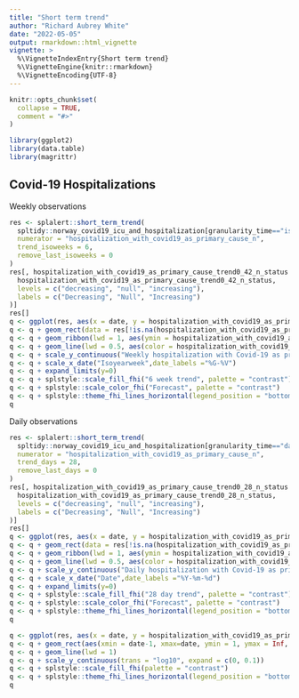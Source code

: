 ```yaml
---
title: "Short term trend"
author: "Richard Aubrey White"
date: "2022-05-05"
output: rmarkdown::html_vignette
vignette: >
  %\VignetteIndexEntry{Short term trend}
  %\VignetteEngine{knitr::rmarkdown}
  %\VignetteEncoding{UTF-8}
---
```


```r
knitr::opts_chunk$set(
  collapse = TRUE,
  comment = "#>"
)
```

```r
library(ggplot2)
library(data.table)
library(magrittr)
```

## Covid-19 Hospitalizations

Weekly observations

```r
res <- splalert::short_term_trend(
  spltidy::norway_covid19_icu_and_hospitalization[granularity_time=="isoweek"], 
  numerator = "hospitalization_with_covid19_as_primary_cause_n",
  trend_isoweeks = 6,
  remove_last_isoweeks = 0
)
res[, hospitalization_with_covid19_as_primary_cause_trend0_42_n_status := factor(
  hospitalization_with_covid19_as_primary_cause_trend0_42_n_status,
  levels = c("decreasing", "null", "increasing"),
  labels = c("Decreasing", "Null", "Increasing")
)]
res[]
q <- ggplot(res, aes(x = date, y = hospitalization_with_covid19_as_primary_cause_forecasted_n))
q <- q + geom_rect(data = res[!is.na(hospitalization_with_covid19_as_primary_cause_trend0_42_n_status)], mapping = aes(xmin = date-7, xmax=date, ymin = -Inf, ymax = Inf, fill = hospitalization_with_covid19_as_primary_cause_trend0_42_n_status), alpha = 0.5)
q <- q + geom_ribbon(lwd = 1, aes(ymin = hospitalization_with_covid19_as_primary_cause_forecasted_predinterval_q02x5_n, ymax = hospitalization_with_covid19_as_primary_cause_forecasted_predinterval_q97x5_n   ), fill = "red", alpha = 0.5)
q <- q + geom_line(lwd = 0.5, aes(color = hospitalization_with_covid19_as_primary_cause_forecasted_n_forecast))
q <- q + scale_y_continuous("Weekly hospitalization with Covid-19 as primary cause", expand = c(0, 0.1))
q <- q + scale_x_date("Isoyearweek",date_labels ="%G-%V")
q <- q + expand_limits(y=0)
q <- q + splstyle::scale_fill_fhi("6 week trend", palette = "contrast")
q <- q + splstyle::scale_color_fhi("Forecast", palette = "contrast")
q <- q + splstyle::theme_fhi_lines_horizontal(legend_position = "bottom")
q
```

Daily observations

```r
res <- splalert::short_term_trend(
  spltidy::norway_covid19_icu_and_hospitalization[granularity_time=="day"], 
  numerator = "hospitalization_with_covid19_as_primary_cause_n",
  trend_days = 28,
  remove_last_days = 0
)
res[, hospitalization_with_covid19_as_primary_cause_trend0_28_n_status := factor(
  hospitalization_with_covid19_as_primary_cause_trend0_28_n_status,
  levels = c("decreasing", "null", "increasing"),
  labels = c("Decreasing", "Null", "Increasing")
)]
res[]
q <- ggplot(res, aes(x = date, y = hospitalization_with_covid19_as_primary_cause_forecasted_n))
q <- q + geom_rect(data = res[!is.na(hospitalization_with_covid19_as_primary_cause_trend0_28_n_status)], mapping = aes(xmin = date-1, xmax=date, ymin = -Inf, ymax = Inf, fill = hospitalization_with_covid19_as_primary_cause_trend0_28_n_status), alpha = 0.5)
q <- q + geom_ribbon(lwd = 1, aes(ymin = hospitalization_with_covid19_as_primary_cause_forecasted_predinterval_q02x5_n, ymax = hospitalization_with_covid19_as_primary_cause_forecasted_predinterval_q97x5_n   ), fill = "red", alpha = 0.5)
q <- q + geom_line(lwd = 0.5, aes(color = hospitalization_with_covid19_as_primary_cause_forecasted_n_forecast))
q <- q + scale_y_continuous("Daily hospitalization with Covid-19 as primary cause", expand = c(0, 0.1))
q <- q + scale_x_date("Date",date_labels ="%Y-%m-%d")
q <- q + expand_limits(y=0)
q <- q + splstyle::scale_fill_fhi("28 day trend", palette = "contrast")
q <- q + splstyle::scale_color_fhi("Forecast", palette = "contrast")
q <- q + splstyle::theme_fhi_lines_horizontal(legend_position = "bottom")
q

q <- ggplot(res, aes(x = date, y = hospitalization_with_covid19_as_primary_cause_doublingdays0_28_n))
q <- q + geom_rect(aes(xmin = date-1, xmax=date, ymin = 1, ymax = Inf, fill = hospitalization_with_covid19_as_primary_cause_trend0_28_n_status), alpha = 0.5)
q <- q + geom_line(lwd = 1)
q <- q + scale_y_continuous(trans = "log10", expand = c(0, 0.1))
q <- q + splstyle::scale_fill_fhi(palette = "contrast")
q <- q + splstyle::theme_fhi_lines_horizontal(legend_position = "bottom")
q

```

